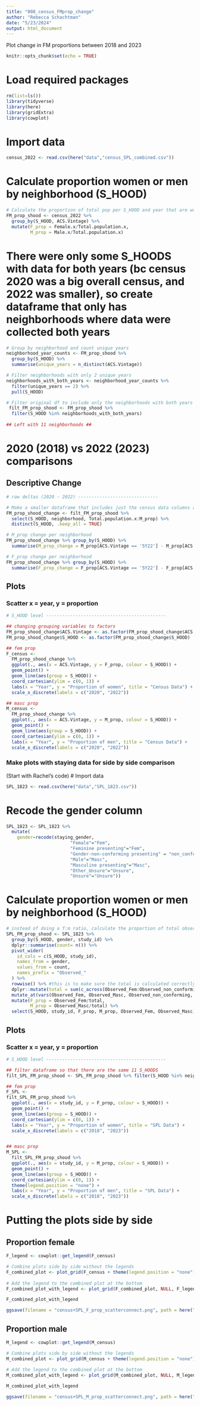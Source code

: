 ```yaml
---
title: "008_census_FMprop_change"
author: "Rebecca Schachtman"
date: "5/23/2024"
output: html_document
---
```


Plot change in FM proportions between 2018 and 2023

```r
knitr::opts_chunk$set(echo = TRUE)
```

# Load required packages
```r
rm(list=ls())
library(tidyverse)
library(here)
library(gridExtra)
library(cowplot)
```

# Import data
```r
census_2022 <- read.csv(here("data","census_SPL_combined.csv"))
```

# Calculate proportion women or men by neighborhood (S_HOOD)
```r
# Calculate the proportion of total pop per S_HOOD and year that are women/men
FM_prop_shood <- census_2022 %>%
  group_by(S_HOOD, ACS.Vintage) %>%
  mutate(F_prop = Female.x/Total.population.x,
         M_prop = Male.x/Total.population.x)
```

# There were only some S_HOODS with data for both years (bc census 2020 was a big overall census, and 2022 was smaller), so create dataframe that only has neighborhoods where data were collected both years
```r
# Group by neighborhood and count unique years
neighborhood_year_counts <- FM_prop_shood %>%
  group_by(S_HOOD) %>%
  summarise(unique_years = n_distinct(ACS.Vintage))

# Filter neighborhoods with only 2 unique years
neighborhoods_with_both_years <- neighborhood_year_counts %>%
  filter(unique_years == 2) %>%
  pull(S_HOOD)

# Filter original df to include only the neighborhoods with both years
 filt_FM_prop_shood <- FM_prop_shood %>%
  filter(S_HOOD %in% neighborhoods_with_both_years)
 
## Left with 11 neighborhoods ##
```

# 2020 (2018) vs 2022 (2023) comparisons

## Descriptive Change
```r
# raw deltas (2020 - 2022) ------------------------------

# Make a smaller dataframe that includes just the census data columns and one row per neighborhood and year
FM_prop_shood_change <- filt_FM_prop_shood %>% 
  select(S_HOOD, neighborhood, Total.population.x:M_prop) %>%
  distinct(S_HOOD, .keep_all = TRUE)

# M_prop change per neighborhood
FM_prop_shood_change %>% group_by(S_HOOD) %>%
  summarise(M_prop_change = M_prop[ACS.Vintage == '5Y22'] - M_prop[ACS.Vintage == '5Y20'])

# F_prop change per neighborhood
FM_prop_shood_change %>% group_by(S_HOOD) %>%
  summarise(F_prop_change = F_prop[ACS.Vintage == '5Y22'] - F_prop[ACS.Vintage == '5Y20'])
```


## Plots

### Scatter x = year, y = proportion
```r
# S_HOOD level ---------------------------------------------

## changing grouping variables to factors
FM_prop_shood_change$ACS.Vintage <- as.factor(FM_prop_shood_change$ACS.Vintage)
FM_prop_shood_change$S_HOOD <- as.factor(FM_prop_shood_change$S_HOOD)

## fem prop
F_census <-
  FM_prop_shood_change %>%
  ggplot(., aes(x = ACS.Vintage, y = F_prop, colour = S_HOOD)) +
  geom_point() +
  geom_line(aes(group = S_HOOD)) +
  coord_cartesian(ylim = c(0, 1)) +
  labs(x = "Year", y = "Proportion of women", title = "Census Data") +
  scale_x_discrete(labels = c("2020", "2022"))

## masc prop
M_census <-
  FM_prop_shood_change %>%
  ggplot(., aes(x = ACS.Vintage, y = M_prop, colour = S_HOOD)) +
  geom_point() +
  geom_line(aes(group = S_HOOD)) +
  coord_cartesian(ylim = c(0, 1)) +
  labs(x = "Year", y = "Proportion of men", title = "Census Data") +
  scale_x_discrete(labels = c("2020", "2022"))

```
### Make plots with staying data for side by side comparison  
(Start with Rachel's code)
# Import data
```r
SPL_1823 <- read.csv(here("data","SPL_1823.csv"))
```

# Recode the gender column 
```r
SPL_1823 <- SPL_1823 %>%
  mutate(
    gender=recode(staying_gender,
                        "Female"="Fem",
                        "Feminine presenting"="Fem",
                        "Gender-non-conforming presenting" = "non_conforming",
                        "Male"="Masc",
                        "Masculine presenting"="Masc",
                        "Other_Unsure"="Unsure",
                        "Unsure"="Unsure"))
```

# Calculate proportion women or men by neighborhood (S_HOOD)
```r
# instead of doing a f:m ratio, calculate the proportion of total observed that are women/men
SPL_FM_prop_shood <- SPL_1823 %>%
  group_by(S_HOOD, gender, study_id) %>%
  dplyr::summarise(count= n()) %>%
  pivot_wider(
    id_cols = c(S_HOOD, study_id),
    names_from = gender,
    values_from = count,
    names_prefix = "Observed_"
  ) %>%
  rowwise() %>% #this is to make sure the total is calculated correctly in the next line
  dplyr::mutate(total = sum(c_across(Observed_Fem:Observed_non_conforming), na.rm=T)) %>% #calculate total observed, including observations where no one was observed!
  mutate_at(vars(Observed_Fem, Observed_Masc, Observed_non_conforming, Observed_Unsure), ~replace_na(., 0)) %>% #replace NAs with 0s so that the calculated proportions return 0 and not NA
  mutate(F_prop = Observed_Fem/total,
         M_prop = Observed_Masc/total) %>%
  select(S_HOOD, study_id, F_prop, M_prop, Observed_Fem, Observed_Masc, total)

```

## Plots

### Scatter x = year, y = proportion
```r
# S_HOOD level ---------------------------------------------

## filter dataframe so that there are the same 11 S_HOODS
filt_SPL_FM_prop_shood <- SPL_FM_prop_shood %>% filter(S_HOOD %in% neighborhoods_with_both_years)

## fem prop
F_SPL <-
filt_SPL_FM_prop_shood %>%
  ggplot(., aes(x = study_id, y = F_prop, colour = S_HOOD)) +
  geom_point() +
  geom_line(aes(group = S_HOOD)) +
  coord_cartesian(ylim = c(0, 1)) +
  labs(x = "Year", y = "Proportion of women", title = "SPL Data") +
  scale_x_discrete(labels = c("2018", "2023"))


## masc prop
M_SPL <-
  filt_SPL_FM_prop_shood %>%
  ggplot(., aes(x = study_id, y = M_prop, colour = S_HOOD)) +
  geom_point() +
  geom_line(aes(group = S_HOOD)) +
  coord_cartesian(ylim = c(0, 1)) +
  theme(legend.position = "none") +
  labs(x = "Year", y = "Proportion of men", title = "SPL Data") +
  scale_x_discrete(labels = c("2018", "2023"))

```

# Putting the plots side by side

## Proportion female
```r
F_legend <- cowplot::get_legend(F_census)

# Combine plots side by side without the legends
F_combined_plot <- plot_grid(F_census + theme(legend.position = "none"), F_SPL + theme(legend.position = "none"), ncol = 2)
               
# Add the legend to the combined plot at the bottom
F_combined_plot_with_legend <- plot_grid(F_combined_plot, NULL, F_legend, ncol = 3, rel_widths = c(2, 0.05, 0.5))

F_combined_plot_with_legend

ggsave(filename = "census+SPL_F_prop_scatterconnect.png", path = here("Visualization"), bg="white", width = 7, height = 7)
```

## Proportion male
```r
M_legend <- cowplot::get_legend(M_census)

# Combine plots side by side without the legends
M_combined_plot <- plot_grid(M_census + theme(legend.position = "none"), M_SPL + theme(legend.position = "none"), ncol = 2)
               
# Add the legend to the combined plot at the bottom
M_combined_plot_with_legend <- plot_grid(M_combined_plot, NULL, M_legend, ncol = 3, rel_widths = c(2, 0.05, 0.5))

M_combined_plot_with_legend

ggsave(filename = "census+SPL_M_prop_scatterconnect.png", path = here("Visualization"), bg="white", width = 7, height = 7)
```

